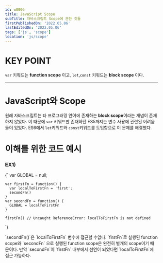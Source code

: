 ```yaml
---
id: w0006
title: JavaScript Scope
subTitle: 자바스크립트 Scope에 관한 것들
firstPublishedOn: '2022.05.06'
lastEditedOn: '2022.05.06'
tags: ['js', 'scope']
location: 'js/scope'
---
```


# KEY POINT

`var` 키워드는 **function scope** 이고, `let`,`const` 키워드는 **block scope** 이다.

<hr />

# JavaScript와 Scope

원래 자바스크립트는 타 프로그래밍 언어에 존재하는 **block scope**이라는 개념이 존재하지 않았다. 이 때문에 `var` 키워드만 존재하던 ES5까지는 변수 사용에 관련된 어려움들이 있었다.
ES6에서 `let`키워드와 `const`키워드를 도입함으로 이 문제를 해결했다.

# 이해를 위한 코드 예시

### EX1)

<SyntaxHighlighter language="javascript">
  {`
    var GLOBAL = null;

    var firstFn = function() {
      var localToFirstFn = 'first';
      secondFn()
    }
    var secondFn = function() {
      GLOBAL = localToFirstFn
    }

    firstFn() // Uncaught ReferenceError: localToFirstFn is not defined

`}

</SyntaxHighlighter>
`secondFn()`은 `localToFirstFn` 변수에 접근할 수없다. `firstFn`로 실행된 function scope와 `secondFn` 으로 실행된 function scope은 완전히 별개의 scope이기 때문이다.
만약 `secondFn`이 `firstFn` 내부에서 선언이 되었다면 `localToFirstFn`에 접근 가능하다.
